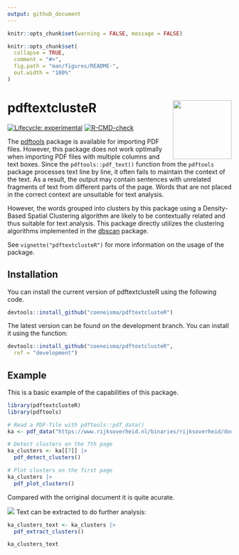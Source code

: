 ```yaml
---
output: github_document
---
```


```r
knitr::opts_chunk$set(warning = FALSE, message = FALSE) 
```

<!-- README.md is generated from README.Rmd. Please edit that file -->

```r
knitr::opts_chunk$set(
  collapse = TRUE,
  comment = "#>",
  fig.path = "man/figures/README-",
  out.width = "100%"
)
```

# pdftextclusteR <img src="man/figures/logo.png" align="right" height="132"/>

<!-- badges: start -->

[![Lifecycle: experimental](https://img.shields.io/badge/lifecycle-experimental-orange.svg)](https://lifecycle.r-lib.org/articles/stages.html#experimental) [![R-CMD-check](https://github.com/coeneisma/pdftextclusteR/actions/workflows/R-CMD-check.yaml/badge.svg)](https://github.com/coeneisma/pdftextclusteR/actions/workflows/R-CMD-check.yaml)

<!-- badges: end -->

The [pdftools](https://docs.ropensci.org/pdftools/) package is available for importing PDF files. However, this package does not work optimally when importing PDF files with multiple columns and text boxes. Since the `pdftools::pdf_text()` function from the `pdftools` package processes text line by line, it often fails to maintain the context of the text. As a result, the output may contain sentences with unrelated fragments of text from different parts of the page. Words that are not placed in the correct context are unsuitable for text analysis.

However, the words grouped into clusters by this package using a Density-Based Spatial Clustering algorithm are likely to be contextually related and thus suitable for text analysis. This package directly utilizes the clustering algorithms implemented in the [dbscan](https://github.com/mhahsler/dbscan) package.

See `vignette("pdftextclusteR")` for more information on the usage of the package.

## Installation

You can install the current version of pdftextclusteR using the following code.

``` r
devtools::install_github("coeneisma/pdftextclusteR")
```

The latest version can be found on the development branch. You can install it using the function:

``` r
devtools::install_github("coeneisma/pdftextclusteR",
  ref = "development")
```

## Example

This is a basic example of the capabilities of this package.

```r
library(pdftextclusteR)
library(pdftools)

# Read a PDF-file with pdftools::pdf_data()
ka <- pdf_data("https://www.rijksoverheid.nl/binaries/rijksoverheid/documenten/rapporten/2024/06/10/kwaliteitsagenda-2024-2027-mediacollege-amsterdam/Kwaliteitsagenda+2024-2027+Mediacollege+Amsterdam.pdf")

# Detect clusters on the 7th page
ka_clusters <- ka[[7]] |> 
  pdf_detect_clusters()

# Plot clusters on the first page
ka_clusters |> 
  pdf_plot_clusters()
```

Compared with the orriginal document it is quite acurate.

![](vignettes/images/example_pdf.png)
Text can be extracted to do further analysis:

```r
ka_clusters_text <- ka_clusters |> 
  pdf_extract_clusters()

ka_clusters_text
```

